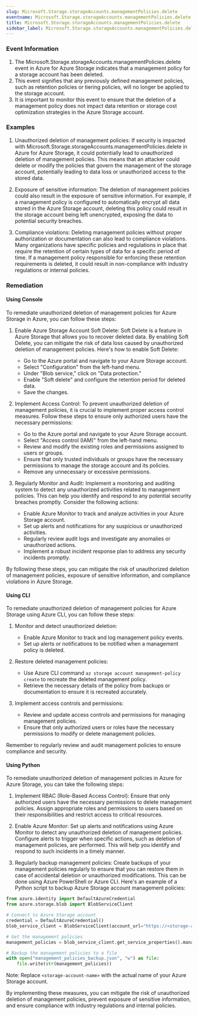 ```yaml
--- 
slug: Microsoft.Storage.storageAccounts.managementPolicies.delete
eventname: Microsoft.Storage.storageAccounts.managementPolicies.delete
title: Microsoft.Storage.storageAccounts.managementPolicies.delete
sidebar_label: Microsoft.Storage.storageAccounts.managementPolicies.delete
---
```

                       
### Event Information

1. The Microsoft.Storage.storageAccounts.managementPolicies.delete event in Azure for Azure Storage indicates that a management policy for a storage account has been deleted.
2. This event signifies that any previously defined management policies, such as retention policies or tiering policies, will no longer be applied to the storage account.
3. It is important to monitor this event to ensure that the deletion of a management policy does not impact data retention or storage cost optimization strategies in the Azure Storage account.


### Examples

1. Unauthorized deletion of management policies: If security is impacted with Microsoft.Storage.storageAccounts.managementPolicies.delete in Azure for Azure Storage, it could potentially lead to unauthorized deletion of management policies. This means that an attacker could delete or modify the policies that govern the management of the storage account, potentially leading to data loss or unauthorized access to the stored data.

2. Exposure of sensitive information: The deletion of management policies could also result in the exposure of sensitive information. For example, if a management policy is configured to automatically encrypt all data stored in the Azure Storage account, deleting this policy could result in the storage account being left unencrypted, exposing the data to potential security breaches.

3. Compliance violations: Deleting management policies without proper authorization or documentation can also lead to compliance violations. Many organizations have specific policies and regulations in place that require the retention of certain types of data for a specific period of time. If a management policy responsible for enforcing these retention requirements is deleted, it could result in non-compliance with industry regulations or internal policies.

### Remediation

#### Using Console

To remediate unauthorized deletion of management policies for Azure Storage in Azure, you can follow these steps:

1. Enable Azure Storage Account Soft Delete: Soft Delete is a feature in Azure Storage that allows you to recover deleted data. By enabling Soft Delete, you can mitigate the risk of data loss caused by unauthorized deletion of management policies. Here's how to enable Soft Delete:

   - Go to the Azure portal and navigate to your Azure Storage account.
   - Select "Configuration" from the left-hand menu.
   - Under "Blob service," click on "Data protection."
   - Enable "Soft delete" and configure the retention period for deleted data.
   - Save the changes.

2. Implement Access Control: To prevent unauthorized deletion of management policies, it is crucial to implement proper access control measures. Follow these steps to ensure only authorized users have the necessary permissions:

   - Go to the Azure portal and navigate to your Azure Storage account.
   - Select "Access control (IAM)" from the left-hand menu.
   - Review and modify the existing roles and permissions assigned to users or groups.
   - Ensure that only trusted individuals or groups have the necessary permissions to manage the storage account and its policies.
   - Remove any unnecessary or excessive permissions.

3. Regularly Monitor and Audit: Implement a monitoring and auditing system to detect any unauthorized activities related to management policies. This can help you identify and respond to any potential security breaches promptly. Consider the following actions:

   - Enable Azure Monitor to track and analyze activities in your Azure Storage account.
   - Set up alerts and notifications for any suspicious or unauthorized activities.
   - Regularly review audit logs and investigate any anomalies or unauthorized actions.
   - Implement a robust incident response plan to address any security incidents promptly.

By following these steps, you can mitigate the risk of unauthorized deletion of management policies, exposure of sensitive information, and compliance violations in Azure Storage.

#### Using CLI

To remediate unauthorized deletion of management policies for Azure Storage using Azure CLI, you can follow these steps:

1. Monitor and detect unauthorized deletion:
   - Enable Azure Monitor to track and log management policy events.
   - Set up alerts or notifications to be notified when a management policy is deleted.

2. Restore deleted management policies:
   - Use Azure CLI command `az storage account management-policy create` to recreate the deleted management policy.
   - Retrieve the necessary details of the policy from backups or documentation to ensure it is recreated accurately.

3. Implement access controls and permissions:
   - Review and update access controls and permissions for managing management policies.
   - Ensure that only authorized users or roles have the necessary permissions to modify or delete management policies.

Remember to regularly review and audit management policies to ensure compliance and security.

#### Using Python

To remediate unauthorized deletion of management policies in Azure for Azure Storage, you can take the following steps:

1. Implement RBAC (Role-Based Access Control): Ensure that only authorized users have the necessary permissions to delete management policies. Assign appropriate roles and permissions to users based on their responsibilities and restrict access to critical resources.

2. Enable Azure Monitor: Set up alerts and notifications using Azure Monitor to detect any unauthorized deletion of management policies. Configure alerts to trigger when specific actions, such as deletion of management policies, are performed. This will help you identify and respond to such incidents in a timely manner.

3. Regularly backup management policies: Create backups of your management policies regularly to ensure that you can restore them in case of accidental deletion or unauthorized modifications. This can be done using Azure PowerShell or Azure CLI. Here's an example of a Python script to backup Azure Storage account management policies:

```python
from azure.identity import DefaultAzureCredential
from azure.storage.blob import BlobServiceClient

# Connect to Azure Storage account
credential = DefaultAzureCredential()
blob_service_client = BlobServiceClient(account_url="https://<storage-account-name>.blob.core.windows.net", credential=credential)

# Get the management policies
management_policies = blob_service_client.get_service_properties().management_policies

# Backup the management policies to a file
with open("management_policies_backup.json", "w") as file:
    file.write(str(management_policies))
```

Note: Replace `<storage-account-name>` with the actual name of your Azure Storage account.

By implementing these measures, you can mitigate the risk of unauthorized deletion of management policies, prevent exposure of sensitive information, and ensure compliance with industry regulations and internal policies.


 